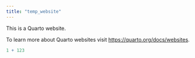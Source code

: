 ```yaml
---
title: "temp_website"
---
```


This is a Quarto website.

To learn more about Quarto websites visit <https://quarto.org/docs/websites>.

```r
1 + 123
```
